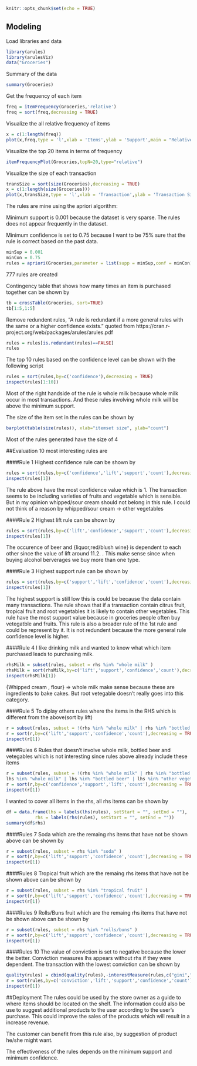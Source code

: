 

```r
knitr::opts_chunk$set(echo = TRUE)
```

## Modeling
Load libraries and data
```r
library(arules)
library(arulesViz)
data("Groceries")
```
Summary of the data
```r
summary(Groceries)
```


Get the frequency of each item
```r
freq = itemFrequency(Groceries,'relative')
freq = sort(freq,decreasing = TRUE)
```

Visualize the all relative frequency of items
```r
x = c(1:length(freq))
plot(x,freq,type = 'l',xlab = 'Items',ylab = 'Support',main = "Relative Frequency")

```

Visualize the top 20 items in terms of frequency
```r
itemFrequencyPlot(Groceries,topN=20,type="relative")
```

Visualize the size of each transaction
```r
transSize = sort(size(Groceries),decreasing = TRUE)
x = c(1:length(size(Groceries)))
plot(x,transSize,type = 'l',xlab = 'Transaction',ylab = 'Transaction Size',main = "Relative Frequency")

```


The rules are mine using the apriori algorithm:

Minimum support is 0.001 because the dataset is very sparse. The rules does not appear frequently in the dataset.

Minimum confidence is set to 0.75 because I want to be 75% sure that the rule is correct based on the past data.
```r
minSup = 0.001
minCon = 0.75
rules = apriori(Groceries,parameter = list(supp = minSup,conf = minCon))
```
777 rules are created

Contingency table that shows how many times an item is purchased together can be shown by
```r
tb = crossTable(Groceries, sort=TRUE)
tb[1:5,1:5]
```


Remove redundent rules, "A rule is redundant if a more general rules with the same or a higher confidence exists." quoted from https://cran.r-project.org/web/packages/arules/arules.pdf
```r
rules = rules[is.redundant(rules)==FALSE]
rules
```

The top 10 rules based on the confidence level can be shown with the following script
```r
rules = sort(rules,by=c('confidence'),decreasing = TRUE)
inspect(rules[1:10])
```
Most of the right handside of the rule is whole milk because whole milk occur in most transactions. And these rules involving whole milk will be above the minimum support.

The size of the item set in the rules can be shown by
```r
barplot(table(size(rules)), xlab="itemset size", ylab="count")
```

Most of the rules generated have the size of 4

##Evaluation
10 most interesting rules are

####Rule 1
Highest confidence rule can be shown by 
```r
rules = sort(rules,by=c('confidence','lift','support','count'),decreasing = TRUE)
inspect(rules[1])
```
The rule above have the most confidence value which is 1.
The transaction seems to be including varieties of fruits and vegetable which is sensible. But in my opinion whipped/sour cream should not belong in this rule. I could not think of a reason by whipped/sour cream -> other vegetables

####Rule 2
Highest lift rule can be shown by
```r
rules = sort(rules,by=c('lift','confidence','support','count'),decreasing = TRUE)
inspect(rules[1])
```
The occurence of beer and {liquor,red/blush wine} is dependent to each other since the value of lift around 11.2. . This make sense since when buying alcohol berverages we buy more than one type.

####Rule 3
Highest support rule can be shown by
```r
rules = sort(rules,by=c('support','lift','confidence','count'),decreasing = TRUE)
inspect(rules[1])
```
The highest support is still low this is could be because the data contain many transactions. The rule shows that if a transaction contain citrus fruit, tropical fruit and root vegetables it is likely to contain other vegetables. This rule have the most support value because in groceries people often buy vetegatble and fruits. 
This rule is also a broader rule of the 1st rule and could be represent by it. It is not redundent because the more general rule confidence level is higher.

####Rule 4
I like drinking milk and wanted to know what which item purchased leads to purchasing milk. 
```r
rhsMilk = subset(rules, subset = rhs %in% "whole milk" )
rhsMilk = sort(rhsMilk,by=c('lift','support','confidence','count'),decreasing = TRUE)
inspect(rhsMilk[1])
```
{Whipped cream , flour} => whole milk make sense because these are ingredients to bake cakes. But root vetegable doesn't really goes into this category.

####Rule 5
To diplay others rules where the items in the RHS which is different from the above(sort by lift)
```r
r = subset(rules, subset = !(rhs %in% "whole milk" | rhs %in% "bottled beer" | rhs %in% "other vegetables") )
r = sort(r,by=c('lift','support','confidence','count'),decreasing = TRUE)
inspect(r[1])
```

####Rules 6
Rules that doesn't involve whole milk, bottled beer and vetegables which is not interesting since rules above already include these items
```r
r = subset(rules, subset = !(rhs %in% "whole milk" | rhs %in% "bottled beer" | rhs %in% "other vegetables" | rhs %in% "other vegetables" |rhs %in% "root vegetables" |
lhs %in% "whole milk" | lhs %in% "bottled beer" | lhs %in% "other vegetables" | lhs %in% "other vegetables" |lhs %in% "root vegetables"))
r = sort(r,by=c('confidence','support','lift','count'),decreasing = TRUE)
inspect(r[1])
```

I wanted to cover all items in the rhs, all rhs items can be shown by
```r
df = data.frame(lhs = labels(lhs(rules), setStart = "", setEnd = ""), 
           rhs = labels(rhs(rules), setStart = "", setEnd = ""))
summary(df$rhs)
```

####Rules 7
Soda which are the remaing rhs items that have not be shown above can be shown by
```r
r = subset(rules, subset = rhs %in% "soda" )
r = sort(r,by=c('lift','support','confidence','count'),decreasing = TRUE)
inspect(r[1])
```

####Rules 8
Tropical fruit which are the remaing rhs items that have not be shown above can be shown by
```r
r = subset(rules, subset = rhs %in% "tropical fruit" )
r = sort(r,by=c('lift','support','confidence','count'),decreasing = TRUE)
inspect(r[1])
```

####Rules 9
Rolls/Buns fruit which are the remaing rhs items that have not be shown above can be shown by
```r
r = subset(rules, subset = rhs %in% "rolls/buns" )
r = sort(r,by=c('lift','support','confidence','count'),decreasing = TRUE)
inspect(r[1])
```

####Rules 10
The value of conviction is set to negative because the lower the better. Conviction measures lhs appears without rhs if they were dependent. The transaction with the lowest conviction can be shown by
```r
quality(rules) = cbind(quality(rules),-interestMeasure(rules,c("gini","conviction"),transactions = Groceries))
r = sort(rules,by=c('conviction','lift','support','confidence','count'),decreasing = TRUE)
inspect(r[1])
```



##Deployment
The rules could be used by the store owner as a guide to where items should be located on the shelf. The information could also be use to suggest additional products to the user according to the user's purchase. This could improve the sales of the products which will result in a increase revenue. 

The customer can benefit from this rule also, by suggestion of product he/she might want.

The effectiveness of the rules depends on the minimum support and minimum confidence.














